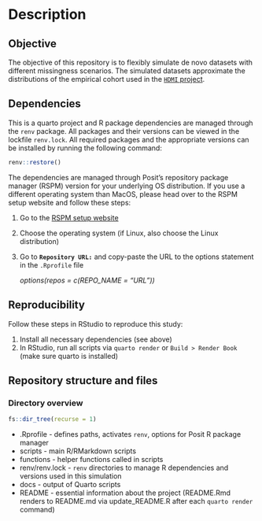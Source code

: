 # Description {.unnumbered}

## Objective

The objective of this repository is to flexibly simulate de novo datasets with different missingness scenarios. The simulated datasets approximate the distributions of the empirical cohort used in the [`HDMI` project](https://gitlab-scm.partners.org/drugepi/hd-mi).

::: {.content-visible when-format="html"}
## Dependencies {#sec-dependencies .unnumbered}

This is a quarto project and R package dependencies are managed through the `renv` package. All packages and their versions can be viewed in the lockfile `renv.lock`. All required packages and the appropriate versions can be installed by running the following command:

```r
renv::restore()
```

::: callout-important
The dependencies are managed through Posit's repository package manager (RSPM) version for your underlying OS distribution. If you use a different operating system than MacOS, please head over to the RSPM setup website and follow these steps:

1.  Go to the [RSPM setup website](https://packagemanager.posit.co/client/#/repos/cran/setup?distribution=redhat-9)

2.  Choose the operating system (if Linux, also choose the Linux distribution)

3.  Go to **`Repository URL:`** and copy-paste the URL to the options statement in the `.Rprofile` file

    *options(repos = c(REPO_NAME = "URL"))*
:::

## Reproducibility {.unnumbered}

Follow these steps in RStudio to reproduce this study:

::: callout-note
1.  Install all necessary dependencies (see above)
2.  In RStudio, run all scripts via `quarto render` or `Build > Render Book` (make sure quarto is installed)
:::

## Repository structure and files {.unnumbered}

### Directory overview {.unnumbered}

```r
fs::dir_tree(recurse = 1)
```

-   .Rprofile - defines paths, activates `renv`, options for Posit R package manager
-   scripts - main R/RMarkdown scripts
-   functions - helper functions called in scripts
-   renv/renv.lock - `renv` directories to manage R dependencies and versions used in this simulation
-   docs - output of Quarto scripts
-   README - essential information about the project (README.Rmd renders to README.md via update_README.R after each `quarto render` command)

:::



